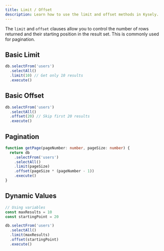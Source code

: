 ```yaml
---
title: Limit / Offset
description: Learn how to use the limit and offset methods in Kysely.
---
```


The `limit` and `offset` clauses allow you to control the number of rows returned and their starting position in the result set. This is commonly used for pagination.

## Basic Limit

```typescript
db.selectFrom('users')
  .selectAll()
  .limit(10) // Get only 10 results
  .execute()
```

## Basic Offset

```typescript
db.selectFrom('users')
  .selectAll()
  .offset(20) // Skip first 20 results
  .execute()
```

## Pagination

```typescript
function getPage(pageNumber: number, pageSize: number) {
  return db
    .selectFrom('users')
    .selectAll()
    .limit(pageSize)
    .offset(pageSize * (pageNumber - 1))
    .execute()
}
```

## Dynamic Values

```typescript
// Using variables
const maxResults = 10
const startingPoint = 20

db.selectFrom('users')
  .selectAll()
  .limit(maxResults)
  .offset(startingPoint)
  .execute()
```
